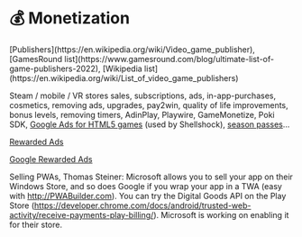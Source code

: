 
# 💰 Monetization

<Todo>
  [Publishers](https://en.wikipedia.org/wiki/Video_game_publisher), [GamesRound
  list](https://www.gamesround.com/blog/ultimate-list-of-game-publishers-2022), [Wikipedia
  list](https://en.wikipedia.org/wiki/List_of_video_game_publishers)

Steam / mobile / VR stores sales, subscriptions, ads, in-app-purchases, cosmetics, removing ads, upgrades, pay2win, quality of life improvements, bonus levels, removing timers, AdinPlay, Playwire, GameMonetize, Poki SDK, [Google Ads for HTML5 games](https://developer.playcanvas.com/en/tutorials/google-ads-for-games/) (used by Shellshock), [season passes](<https://en.wikipedia.org/wiki/Season_pass_(video_games)>)...

[Rewarded Ads](https://admob.google.com/home/resources/rewarded-ads-win-for-everyone/)

[Google Rewarded Ads](https://developers.google.com/ad-placement/)

Selling PWAs, Thomas Steiner: Microsoft allows you to sell your app on their Windows Store, and so does Google if you wrap your app in a TWA (easy with http://PWABuilder.com). You can try the Digital Goods API on the Play Store (https://developer.chrome.com/docs/android/trusted-web-activity/receive-payments-play-billing/). Microsoft is working on enabling it for their store.

</Todo>
